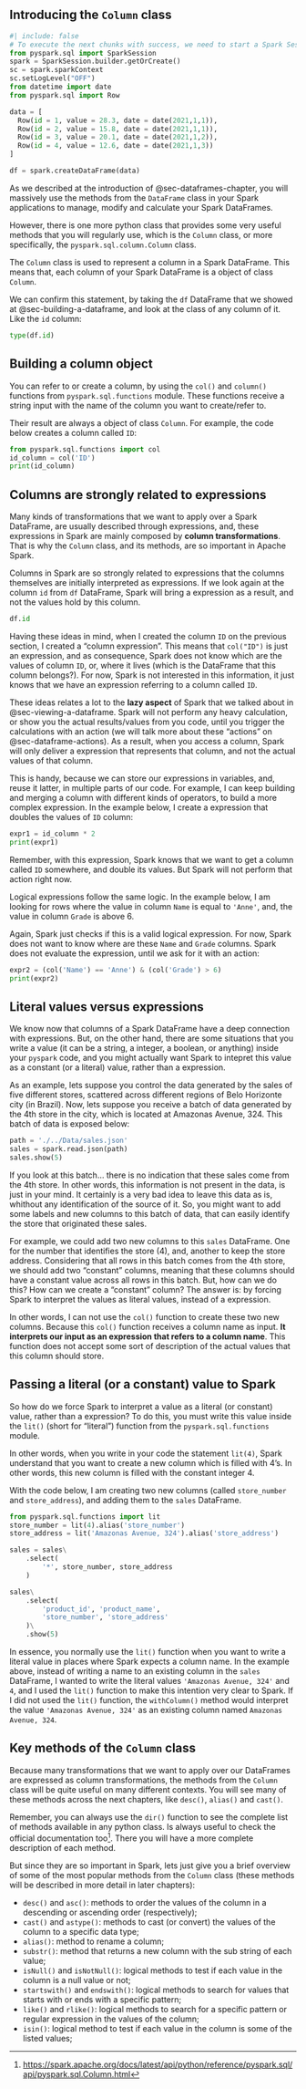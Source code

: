 

## Introducing the `Column` class

```{python}
#| include: false
# To execute the next chunks with success, we need to start a Spark Session
from pyspark.sql import SparkSession
spark = SparkSession.builder.getOrCreate()
sc = spark.sparkContext
sc.setLogLevel("OFF")
from datetime import date
from pyspark.sql import Row

data = [
  Row(id = 1, value = 28.3, date = date(2021,1,1)),
  Row(id = 2, value = 15.8, date = date(2021,1,1)),
  Row(id = 3, value = 20.1, date = date(2021,1,2)),
  Row(id = 4, value = 12.6, date = date(2021,1,3))
]

df = spark.createDataFrame(data)
```

As we described at the introduction of @sec-dataframes-chapter, you will massively use the methods from the `DataFrame` class in your Spark applications to manage, modify and calculate your Spark DataFrames.

However, there is one more python class that provides some very useful methods that you will regularly use, which is the `Column` class, or more specifically, the `pyspark.sql.column.Column` class.

The `Column` class is used to represent a column in a Spark DataFrame. This means that, each column of your Spark DataFrame is a object of class `Column`.

We can confirm this statement, by taking the `df` DataFrame that we showed at @sec-building-a-dataframe, and look at the class of any column of it. Like the `id` column:

```{python}
type(df.id)
```

## Building a column object

You can refer to or create a column, by using the `col()` and `column()` functions from `pyspark.sql.functions` module. These functions receive a string input with the name of the column you want to create/refer to.

Their result are always a object of class `Column`. For example, the code below creates a column called `ID`:

```{python}
from pyspark.sql.functions import col
id_column = col('ID')
print(id_column)
```


## Columns are strongly related to expressions {#sec-columns-related-expressions}

Many kinds of transformations that we want to apply over a Spark DataFrame, are usually described through expressions, and, these expressions in Spark are mainly composed by **column transformations**. That is why the `Column` class, and its methods, are so important in Apache Spark.

Columns in Spark are so strongly related to expressions that the columns themselves are initially interpreted as expressions. If we look again at the column `id` from `df` DataFrame, Spark will bring a expression as a result, and not the values hold by this column.

```{python}
df.id
```

Having these ideas in mind, when I created the column `ID` on the previous section, I created a "column expression". This means that `col("ID")` is just an expression, and as consequence, Spark does not know which are the values of column `ID`, or, where it lives (which is the DataFrame that this column belongs?). For now, Spark is not interested in this information, it just knows that we have an expression referring to a column called `ID`.

These ideas relates a lot to the **lazy aspect** of Spark that we talked about in @sec-viewing-a-dataframe. Spark will not perform any heavy calculation, or show you the actual results/values from you code, until you trigger the calculations with an action (we will talk more about these "actions" on @sec-dataframe-actions). As a result, when you access a column, Spark will only deliver a expression that represents that column, and not the actual values of that column.

This is handy, because we can store our expressions in variables, and, reuse it latter, in multiple parts of our code. For example, I can keep building and merging a column with different kinds of operators, to build a more complex expression. In the example below, I create a expression that doubles the values of `ID` column:

```{python}
expr1 = id_column * 2
print(expr1)
```

Remember, with this expression, Spark knows that we want to get a column called `ID` somewhere, and double its values. But Spark will not perform that action right now.

Logical expressions follow the same logic. In the example below, I am looking for rows where the value in column `Name` is equal to `'Anne'`, and, the value in column `Grade` is above 6.

Again, Spark just checks if this is a valid logical expression. For now, Spark does not want to know where are these `Name` and `Grade` columns. Spark does not evaluate the expression, until we ask for it with an action:

```{python}
expr2 = (col('Name') == 'Anne') & (col('Grade') > 6)
print(expr2)
```


## Literal values versus expressions

We know now that columns of a Spark DataFrame have a deep connection with expressions. But, on the other hand, there are some situations that you write a value (it can be a string, a integer, a boolean, or anything) inside your `pyspark` code, and you might actually want Spark to intepret this value as a constant (or a literal) value, rather than a expression.


As an example, lets suppose you control the data generated by the sales of five different stores, scattered across different regions of Belo Horizonte city (in Brazil). Now, lets suppose you receive a batch of data generated by the 4th store in the city, which is located at Amazonas Avenue, 324. This batch of data is exposed below:

```{python}
path = './../Data/sales.json'
sales = spark.read.json(path)
sales.show(5)
```

If you look at this batch... there is no indication that these sales come from the 4th store. In other words, this information is not present in the data, is just in your mind. It certainly is a very bad idea to leave this data as is, whithout any identification of the source of it. So, you might want to add some labels and new columns to this batch of data, that can easily identify the store that originated these sales.

For example, we could add two new columns to this `sales` DataFrame. One for the number that identifies the store (4), and, another to keep the store address. Considering that all rows in this batch comes from the 4th store, we should add two "constant" columns, meaning that these columns should have a constant value across all rows in this batch. But, how can we do this? How can we create a "constant" column? The answer is: by forcing Spark to interpret the values as literal values, instead of a expression.

In other words, I can not use the `col()` function to create these two new columns. Because this `col()` function receives a column name as input. **It interprets our input as an expression that refers to a column name**. This function does not accept some sort of description of the actual values that this column should store.



## Passing a literal (or a constant) value to Spark {#sec-literal-values}

So how do we force Spark to interpret a value as a literal (or constant) value, rather than a expression? To do this, you must write this value inside the `lit()` (short for "literal") function from the `pyspark.sql.functions` module.

In other words, when you write in your code the statement `lit(4)`, Spark understand that you want to create a new column which is filled with 4's. In other words, this new column is filled with the constant integer 4.

With the code below, I am creating two new columns (called `store_number` and `store_address`), and adding them to the `sales` DataFrame.

```{python}
from pyspark.sql.functions import lit
store_number = lit(4).alias('store_number')
store_address = lit('Amazonas Avenue, 324').alias('store_address')

sales = sales\
    .select(
        '*', store_number, store_address
    )

sales\
    .select(
        'product_id', 'product_name',
        'store_number', 'store_address'
    )\
    .show(5)
```


In essence, you normally use the `lit()` function when you want to write a literal value in places where Spark expects a column name. In the example above, instead of writing a name to an existing column in the `sales` DataFrame, I wanted to write the literal values `'Amazonas Avenue, 324'` and `4`, and I used the `lit()` function to make this intention very clear to Spark. If I did not used the `lit()` function, the `withColumn()` method would interpret the value `'Amazonas Avenue, 324'` as an existing column named `Amazonas Avenue, 324`.



## Key methods of the `Column` class

Because many transformations that we want to apply over our DataFrames are expressed as column transformations, the methods from the `Column` class will be quite useful on many different contexts. You will see many of these methods across the next chapters, like `desc()`, `alias()` and `cast()`.

Remember, you can always use the `dir()` function to see the complete list of methods available in any python class. Is always useful to check the official documentation too^[<https://spark.apache.org/docs/latest/api/python/reference/pyspark.sql/api/pyspark.sql.Column.html>]. There you will have a more complete description of each method.

But since they are so important in Spark, lets just give you a brief overview of some of the most popular methods from the `Column` class (these methods will be described in more detail in later chapters):

- `desc()` and `asc()`: methods to order the values of the column in a descending or ascending order (respectively);
- `cast()` and `astype()`: methods to cast (or convert) the values of the column to a specific data type;
- `alias()`: method to rename a column;
- `substr()`: method that returns a new column with the sub string of each value;
- `isNull()` and `isNotNull()`: logical methods to test if each value in the column is a null value or not;
- `startswith()` and `endswith()`: logical methods to search for values that starts with or ends with a specific pattern;
- `like()` and `rlike()`: logical methods to search for a specific pattern or regular expression in the values of the column;
- `isin()`: logical method to test if each value in the column is some of the listed values;